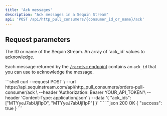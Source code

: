 ```yaml
---
title: 'Ack messages'
description: "Ack messages in a Sequin Stream"
api: 'POST /api/http_pull_consumers/{consumer_id_or_name}/ack'
---
```


## Request parameters

<ParamField path="consumer_id_or_name" type="string" required>
  The ID or name of the Sequin Stream.
</ParamField>
<ParamField body="ack_ids" type="string[]" required>
  An array of `ack_id` values to acknowledge.

  Each message returned by the [`/receive` endpoint](/reference/sequin-stream-api/receive) contains an `ack_id` that you can use to acknowledge the message.
</ParamField>

<RequestExample>
```shell
curl --request POST \
  --url https://api.sequinstream.com/api/http_pull_consumers/orders-pull-consumer/ack \
  --header 'Authorization: Bearer YOUR_API_TOKEN'\
  --header 'Content-Type: application/json' \
  --data '{
    "ack_ids": ["MTYyeJ7abUjl1pO", "MTYyeJ7abUjl1pP"]
  }'
```
</RequestExample>

<ResponseExample>
```json 200 OK
{ "success": true }
```
</ResponseExample>